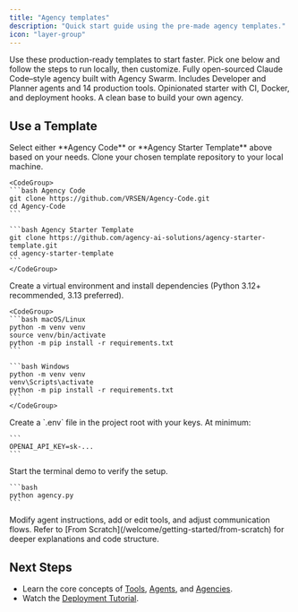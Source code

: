 ```yaml
---
title: "Agency templates"
description: "Quick start guide using the pre-made agency templates."
icon: "layer-group"
---
```


<Info>
Use these production-ready templates to start faster. Pick one below and follow the steps to run locally, then customize.
</Info>

<CardGroup cols={2}>
  <Card title="Agency Code" icon="code" href="https://github.com/VRSEN/Agency-Code">
    Fully open-sourced Claude Code–style agency built with Agency Swarm. Includes Developer and Planner agents and 14 production tools.
  </Card>
  <Card title="Agency Starter Template" icon="rocket" href="https://github.com/agency-ai-solutions/agency-starter-template">
    Opinionated starter with CI, Docker, and deployment hooks. A clean base to build your own agency.
  </Card>
</CardGroup>

## Use a Template

<Steps>
  <Step title="Choose a template">
    Select either **Agency Code** or **Agency Starter Template** above based on your needs.
  </Step>

  <Step title="Clone the repository">
    Clone your chosen template repository to your local machine.

    <CodeGroup>
    ```bash Agency Code
    git clone https://github.com/VRSEN/Agency-Code.git
    cd Agency-Code
    ```

    ```bash Agency Starter Template
    git clone https://github.com/agency-ai-solutions/agency-starter-template.git
    cd agency-starter-template
    ```
    </CodeGroup>
  </Step>

  <Step title="Install dependencies">
    Create a virtual environment and install dependencies (Python 3.12+ recommended, 3.13 preferred).

    <CodeGroup>
    ```bash macOS/Linux
    python -m venv venv
    source venv/bin/activate
    python -m pip install -r requirements.txt
    ```

    ```bash Windows
    python -m venv venv
    venv\Scripts\activate
    python -m pip install -r requirements.txt
    ```
    </CodeGroup>
  </Step>

  <Step title="Configure environment">
    Create a `.env` file in the project root with your keys. At minimum:

    ```
    OPENAI_API_KEY=sk-...
    ```
  </Step>

  <Step title="Run the demo">
    Start the terminal demo to verify the setup.

    ```bash
    python agency.py
    ```
  </Step>

  <Step title="Customize agents and tools">
    Modify agent instructions, add or edit tools, and adjust communication flows. Refer to [From Scratch](/welcome/getting-started/from-scratch) for deeper explanations and code structure.
  </Step>
</Steps>

## Next Steps

- Learn the core concepts of [Tools](/core-framework/tools), [Agents](/core-framework/agents), and [Agencies](/core-framework/agencies).
- Watch the [Deployment Tutorial](https://www.youtube.com/watch?v=53_e3lmk6Mo).
